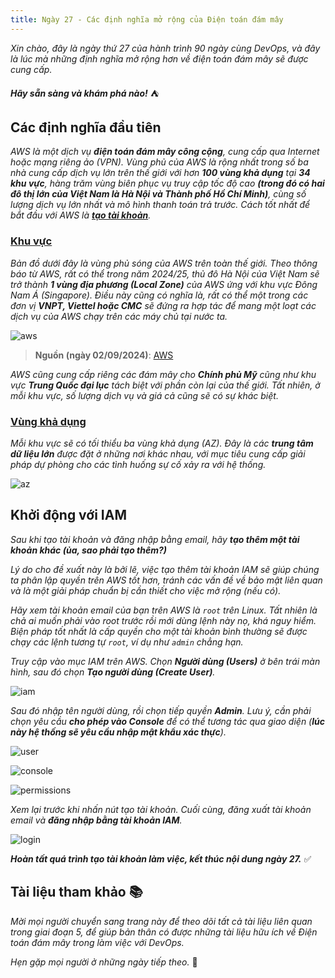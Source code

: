 ```yaml
---
title: Ngày 27 - Các định nghĩa mở rộng của Điện toán đám mây
---
```



_Xin chào, đây là ngày thứ 27 của hành trình 90 ngày cùng DevOps, và đây là lúc mà những định
nghĩa mở rộng hơn về điện toán đám mây sẽ được cung cấp._ 

**_Hãy sẵn sàng và khám phá nào!_** ⛺

## Các định nghĩa đầu tiên

_AWS là một dịch vụ **điện toán đám mây công cộng**, cung cấp qua Internet hoặc mạng riêng ảo (VPN).
Vùng phủ của AWS là rộng nhất trong số ba nhà cung cấp dịch vụ lớn trên thế giới với hơn **100
vùng khả dụng** tại **34 khu vực**, hàng trăm vùng biên phục vụ truy cập tốc độ cao **(trong đó có 
hai đô thị lớn của Việt Nam là Hà Nội và Thành phố Hồ Chí Minh)**, cùng số lượng dịch vụ lớn nhất 
và mô hình thanh toán trả trước. Cách tốt nhất để bắt đầu với AWS là 
**[tạo tài khoản](https://signin.aws.amazon.com/signup?request_type=register)**._

### [Khu vực](https://aws.amazon.com/vi/about-aws/global-infrastructure)

_Bản đồ dưới đây là vùng phủ sóng của AWS trên toàn thế giới. Theo thông báo từ AWS, rất có thể
trong năm 2024/25, thủ đô Hà Nội của Việt Nam sẽ trở thành **1 vùng địa phương (Local Zone)** 
của AWS ứng với khu vực Đông Nam Á (Singapore). Điều này cũng có nghĩa là, rất có thể một trong 
các đơn vị **VNPT, Viettel hoặc CMC** sẽ đứng ra hợp tác để mang một loạt các dịch vụ của AWS 
chạy trên các máy chủ tại nước ta._

![aws](../../../../assets/cloud/regions.png)

> **Nguồn (ngày 02/09/2024)**: [AWS](https://aws.amazon.com)

_AWS cũng cung cấp riêng các đám mây cho **Chính phủ Mỹ** cũng như khu vực **Trung Quốc đại lục** 
tách biệt với phần còn lại của thế giới. Tất nhiên, ở mỗi khu vực, số lượng dịch vụ và giá cả cũng
sẽ có sự khác biệt._

### [Vùng khả dụng](https://aws.amazon.com/vi/about-aws/global-infrastructure/regions_az)

_Mỗi khu vực sẽ có tối thiểu ba vùng khả dụng (AZ). Đây là các **trung tâm dữ liệu lớn** được đặt ở những
nơi khác nhau, với mục tiêu cung cấp giải pháp dự phòng cho các tình huống sự cố xảy ra với hệ thống._

![az](../../../../assets/cloud/zones.jpg)

## Khởi động với IAM

_Sau khi tạo tài khoản và đăng nhập bằng email, hãy **tạo thêm một tài khoản khác (ủa, sao phải tạo thêm?)**_

_Lý do cho đề xuất này là bởi lẽ, việc tạo thêm tài khoản IAM sẽ giúp chúng ta phân lập quyền trên AWS tốt hơn,
tránh các vấn đề về bảo mật liên quan và là một giải pháp chuẩn bị cần thiết cho việc mở rộng (nếu có)._

_Hãy xem tài khoản email của bạn trên AWS là ```root``` trên Linux. Tất nhiên là chả ai muốn phải vào root
trước rồi mới dùng lệnh này nọ, khá nguy hiểm. Biện pháp tốt nhất là cấp quyền cho một tài khoản bình thường 
sẽ được chạy các lệnh tương tự ```root```, ví dụ như ```admin``` chẳng hạn._

_Truy cập vào mục IAM trên AWS. Chọn **Người dùng (Users)** ở bên trái màn hình, sau đó chọn **Tạo người dùng 
(Create User)**._

![iam](../../../../assets/cloud/iam.png)

_Sau đó nhập tên người dùng, rồi chọn tiếp quyền **Admin**. Lưu ý, cần phải chọn yêu cầu **cho phép vào Console** 
để có thể tương tác qua giao diện (**lúc này hệ thống sẽ yêu cầu nhập mật khẩu xác thực**)._

![user](../../../../assets/cloud/username.png)

![console](../../../../assets/cloud/console.png)

![permissions](../../../../assets/cloud/permissions.png)

_Xem lại trước khi nhấn nút tạo tài khoản. Cuối cùng, đăng xuất tài khoản email và **đăng nhập bằng tài khoản IAM**._

![login](../../../../assets/cloud/iam_login.png)

**_Hoàn tất quá trình tạo tài khoản làm việc, kết thúc nội dung ngày 27._** ✅

## Tài liệu tham khảo 📚

_Mời mọi người chuyển sang trang này để theo dõi tất cả tài liệu liên quan trong giai đoạn 5, 
để giúp bản thân có được những tài liệu hữu ích về Điện toán đám mây trong làm việc với DevOps._

<LinkCard
  title="Ngày 27 - Tham khảo"
  href="../../../reference/cloud/day26"
/>

_Hẹn gặp mọi người ở những ngày tiếp theo._ 🚀